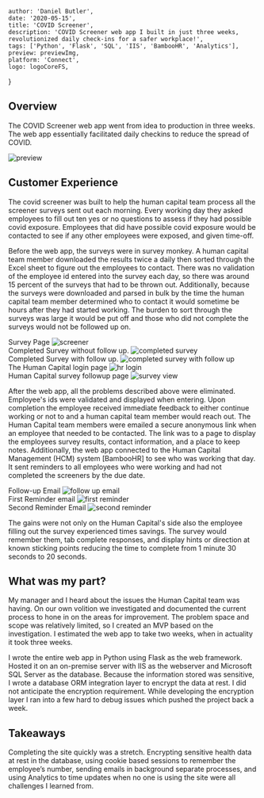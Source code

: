 

    author: 'Daniel Butler',
    date: '2020-05-15',
    title: 'COVID Screener',
    description: 'COVID Screener web app I built in just three weeks, revolutionized daily check-ins for a safer workplace!',
    tags: ['Python', 'Flask', 'SQL', 'IIS', 'BambooHR', 'Analytics'],
    preview: previewImg,
    platform: 'Connect',
    logo: logoCoreFS,
}


## Overview
The COVID Screener web app went from idea to production in three weeks.
The web app essentially facilitated daily checkins to reduce the spread of COVID.

<Image src={previewImg} alt="preview" />

## Customer Experience
The covid screener was built to help the human capital team process all the screener surveys sent out each morning.
Every working day they asked employees to fill out ten yes or no questions to assess if they had possible covid exposure.
Employees that did have possible covid exposure would be contacted to see if any other employees were exposed,
and given time-off.

Before the web app, the surveys were in survey monkey. A human capital team member downloaded
the results twice a daily then sorted through the Excel sheet to figure out the employees to contact.
There was no validation of the employee id entered into the survey each day, so there was around 15 percent
of the surveys that had to be thrown out. Additionally, because the surveys were downloaded and parsed in bulk
by the time the human capital team member determined who to contact it would sometime be hours after they had started working.
The burden to sort through the surveys was large it would be put off and those who did not complete the surveys would not be followed up on.

<div className="grid grid-cols-2 gap-2 justify-items-center">
    <div className="col-span-2">
        Survey Page
        <Image
            width={250}
            src={screener}
            alt="screener"
        />
    </div>
    <div>
        Completed Survey without follow up.
        <Image
            width={250}
            src={completed}
            alt="completed survey"
        />
    </div>
    <div>
        Completed Survey with follow up.
        <Image
            width={250}
            src={completedFollowUp}
            alt="completed survey with follow up"
        />
    </div>
    <div className="col-span-2">
        The Human Capital login page
        <Image
            width={650}
            src={hrLogin}
            alt="hr login"
        />
    </div>
    <div className="col-span-2">
        Human Capital survey followup page
        <Image
            width={650}
            src={surveyView}
            alt="survey view"
        />
    </div>
</div>


After the web app, all the problems described above were eliminated. Employee's ids were validated and displayed when entering.
Upon completion the employee received immediate feedback to either continue working or not to and a human capital team member would reach out.
The Human Capital team members were emailed a secure anonymous link when an employee that needed to be contacted.
The link was to a page to display the employees survey results, contact information, and a place to keep notes.
Additionally, the web app connected to the Human Capital Management (HCM) system [BambooHR] to see who was working that day.
It sent reminders to all employees who were working and had not completed the screeners by the due date.

<div className="grid grid-cols-2 gap-2 justify-items-center">
    <div className="col-span-2">
        Follow-up Email
        <Image
            width={300}
            src={followUpEmail}
            alt="follow up email"
        />
    </div>
    <div>
        First Reminder email
        <Image
            width={300}
            src={firstReminder}
            alt="first reminder"
        />
    </div>
    <div>
        Second Reminder Email
        <Image
            width={300}
            src={secondReminder}
            alt="second reminder"
        />
    </div>
</div>

The gains were not only on the Human Capital's side also the employee filling out the survey experienced times savings.
The survey would remember them, tab complete responses, and display hints or direction at known sticking points
reducing the time to complete from 1 minute 30 seconds to 20 seconds.

## What was my part?
My manager and I heard about the issues the Human Capital team was having.
On our own volition we investigated and documented the current process to hone in on the areas for improvement.
The problem space and scope was relatively limited, so I created an MVP based on the investigation.
I estimated the web app to take two weeks, when in actuality it took three weeks.

I wrote the entire web app in Python using Flask as the web framework.
Hosted it on an on-premise server with IIS as the webserver and Microsoft SQL Server as the database.
Because the information stored was sensitive, I wrote a database ORM integration layer to encrypt the data at rest.
I did not anticipate the encryption requirement.
While developing the encryption layer I ran into a few hard to debug issues which pushed the project back a week.

## Takeaways

Completing the site quickly was a stretch. Encrypting sensitive health data at rest in the database,
using cookie based sessions to remember the employee’s number, sending emails in background separate processes, and
using Analytics to time updates when no one is using the site were all challenges I learned from.
